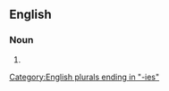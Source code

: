 ==English==

===Noun===
{{head|en|noun form}}

# {{plural of|en|bendy}}

[[Category:English plurals ending in "-ies"]]
